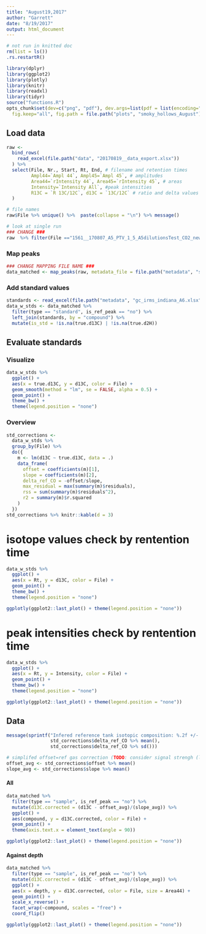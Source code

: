 ```yaml
---
title: "August19,2017"
author: "Garrett"
date: "8/19/2017"
output: html_document
---
```


```r
# not run in knitted doc
rm(list = ls())
.rs.restartR()
```

```r
library(dplyr)
library(ggplot2)
library(plotly)
library(knitr)
library(readxl)
library(tidyr)
source("functions.R")
opts_chunk$set(dev=c("png", "pdf"), dev.args=list(pdf = list(encoding="WinAnsi", useDingbats=FALSE)),
  fig.keep="all", fig.path = file.path("plots", "smoky_hollows_August")) ### CHANGE PLOT PREFIX ###
```


## Load data

```r
raw <- 
  bind_rows(
    read_excel(file.path("data", "20170819__data_export.xlsx")) 
  ) %>% 
  select(File, Nr., Start, Rt, End, # filename and retention times
         Ampl44=`Ampl 44`, Ampl45=`Ampl 45`, # amplitudes
         Area44=`rIntensity 44`, Area45=`rIntensity 45`, # areas
         Intensity=`Intensity All`, #peak intensities
         R13C = `R 13C/12C`, d13C = `13C/12C` # ratio and delta values
  )
```

```r
# file names
raw$File %>% unique() %>%  paste(collapse = "\n") %>% message()
```

```r
# look at single run
### CHANGE ###
raw  %>% filter(File =="1561__170807_A5_PTV_1_5_A5dilutionsTest_CO2_newVial_14ng@ul.dxf")  %>% View()
```

### Map peaks

```r
### CHANGE MAPPING FILE NAME ###
data_matched <- map_peaks(raw, metadata_file = file.path("metadata", "smoky_hollow_peaks_August19.xlsx"), quiet = FALSE)
```

### Add standard values

```r
standards <- read_excel(file.path("metadata", "gc_irms_indiana_A6.xlsx"))
data_w_stds <- data_matched %>% 
  filter(type == "standard", is_ref_peak == "no") %>% 
  left_join(standards, by = "compound") %>% 
  mutate(is_std = !is.na(true.d13C) | !is.na(true.d2H))
```

## Evaluate standards

### Visualize

```r
data_w_stds %>% 
  ggplot() +
  aes(x = true.d13C, y = d13C, color = File) + 
  geom_smooth(method = "lm", se = FALSE, alpha = 0.5) +
  geom_point() +
  theme_bw() +
  theme(legend.position = "none") 
```

### Overview

```r
std_corrections <- 
  data_w_stds %>% 
  group_by(File) %>% 
  do({
    m <- lm(d13C ~ true.d13C, data = .)
    data_frame(
      offset = coefficients(m)[1],
      slope = coefficients(m)[2],
      delta_ref_CO = -offset/slope,
      max_residual = max(summary(m)$residuals),
      rss = sum(summary(m)$residuals^2),
      r2 = summary(m)$r.squared
    )
  }) 
std_corrections %>% knitr::kable(d = 3)
```


# isotope values check by rentention time
```r
data_w_stds %>% 
  ggplot() +
  aes(x = Rt, y = d13C, color = File) + 
  geom_point() +
  theme_bw() +
  theme(legend.position = "none") 
```

```r
ggplotly(ggplot2::last_plot() + theme(legend.position = "none"))
```


# peak intensities check by rentention time
```r
data_w_stds %>% 
  ggplot() +
  aes(x = Rt, y = Intensity, color = File) + 
  geom_point() +
  theme_bw() +
  theme(legend.position = "none") 
```

```r
ggplotly(ggplot2::last_plot() + theme(legend.position = "none"))
```

## Data

```r
message(sprintf("Infered reference tank isotopic composition: %.2f +/- %.2f",
                std_corrections$delta_ref_CO %>% mean(),
                std_corrections$delta_ref_CO %>% sd()))

# simplifed offset=ref gas correction (TODO: consider signal strengh (linearity correct), consider drift and evaluate standards between samples rather than average)
offset_avg <- std_corrections$offset %>% mean()
slope_avg <- std_corrections$slope %>% mean()
```

#### All

```r
data_matched %>% 
  filter(type == "sample", is_ref_peak == "no") %>% 
  mutate(d13C.corrected = (d13C - offset_avg)/(slope_avg)) %>% 
  ggplot() +
  aes(compound, y = d13C.corrected, color = File) +
  geom_point() +
  theme(axis.text.x = element_text(angle = 90))
```

```r
ggplotly(ggplot2::last_plot() + theme(legend.position = "none"))
```

#### Against depth

```r
data_matched %>% 
  filter(type == "sample", is_ref_peak == "no") %>% 
  mutate(d13C.corrected = (d13C - offset_avg)/(slope_avg)) %>% 
  ggplot() +
  aes(x = depth, y = d13C.corrected, color = File, size = Area44) +
  geom_point() +
  scale_x_reverse() + 
  facet_wrap(~compound, scales = "free") + 
  coord_flip()
```

```r
ggplotly(ggplot2::last_plot() + theme(legend.position = "none"))
```


